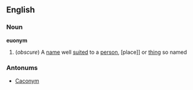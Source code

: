 ==English==
===Noun===
'''euonym'''
#(''obscure'') A [[name]] well [[suited]] to a [[person]], [place]] or [[thing]] so named
===Antonums===
* [[Caconym]]